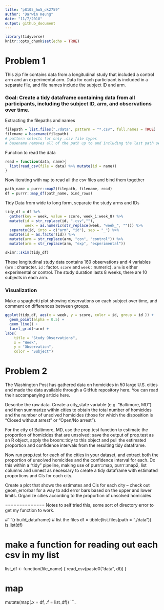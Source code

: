```yaml
---
title: "p8105_hw5_dk2759"
author: "Darwin Keung"
date: "11/7/2018"
output: github_document
---
```


```r
library(tidyverse)
knitr::opts_chunk$set(echo = TRUE)
```

# Problem 1

This zip file contains data from a longitudinal study that included a control arm and an experimental arm. Data for each participant is included in a separate file, and file names include the subject ID and arm.

### Goal: Create a tidy dataframe containing data from all participants, including the subject ID, arm, and observations over time.

Extracting the filepaths and names

```r
filepath = list.files("./data", pattern = "*.csv", full.names = TRUE)
filename = basename(filepath)
# pattern selects for only .csv file types
# basename removes all of the path up to and including the last path separator (if any).
```

Function to read the data

```r
read = function(data, name){
  list(read_csv(file = data) %>% mutate(id = name))
}
```

Now iterating with `map` to read all the csv files and bind them together

```r
path_name = purrr::map2(filepath, filename, read)
df = purrr::map_df(path_name, bind_rows)
```

Tidy Data from wide to long form, separate the study arms and IDs

```r
tidy_df = df %>%
  gather(key = week, value = score, week_1:week_8) %>% 
  mutate(id = str_replace(id, ".csv",""), 
         week = as.numeric(str_replace(week, "week_", ""))) %>% 
  separate(id, into = c("arm", "id"), sep = "_") %>% 
  mutate(id = as.factor(id)) %>% 
  mutate(arm = str_replace(arm, "con", "control")) %>% 
  mutate(arm = str_replace(arm, "exp", "experimental"))

skimr::skim(tidy_df)
```

These longitudinal study data contains 160 observations and 4 variables (`arm` : character. `id` : factor. `score` and `week` : numeric). `arm` is either experimental or control. The study duration lasts 8 weeks, there are 10 subjects in each arm.

### Visualization 

Make a spaghetti plot showing observations on each subject over time, and comment on differences between groups.

```r
ggplot(tidy_df, aes(x = week, y = score, color = id, group = id )) + 
  geom_point(alpha = 0.5) + 
  geom_line() + 
  facet_grid(~arm) +
labs(
    title = "Study Observations", 
    x = "Week", 
    y = "Observation", 
    color = "Subject")
```


# Problem 2

The Washington Post has gathered data on homicides in 50 large U.S. cities and made the data available through a GitHub repository here. You can read their accompanying article here.

Describe the raw data. Create a city_state variable (e.g. “Baltimore, MD”) and then summarize within cities to obtain the total number of homicides and the number of unsolved homicides (those for which the disposition is “Closed without arrest” or “Open/No arrest”).

For the city of Baltimore, MD, use the prop.test function to estimate the proportion of homicides that are unsolved; save the output of prop.test as an R object, apply the broom::tidy to this object and pull the estimated proportion and confidence intervals from the resulting tidy dataframe.

Now run prop.test for each of the cities in your dataset, and extract both the proportion of unsolved homicides and the confidence interval for each. Do this within a “tidy” pipeline, making use of purrr::map, purrr::map2, list columns and unnest as necessary to create a tidy dataframe with estimated proportions and CIs for each city.

Create a plot that shows the estimates and CIs for each city – check out geom_errorbar for a way to add error bars based on the upper and lower limits. Organize cities according to the proportion of unsolved homicides


==============
Notes to self
tried this, some sort of directory error to get my function to work.

#```{r build_dataframe}
# list the files
df = tibble(list.files(path = "./data"))
is.list(df)

# make a function for reading out each csv in my list
list_df <- function(file_name) {
  read_csv(paste0("data", df))
}

# map
mutate(map(.x = df, .f = list_df))
```.
